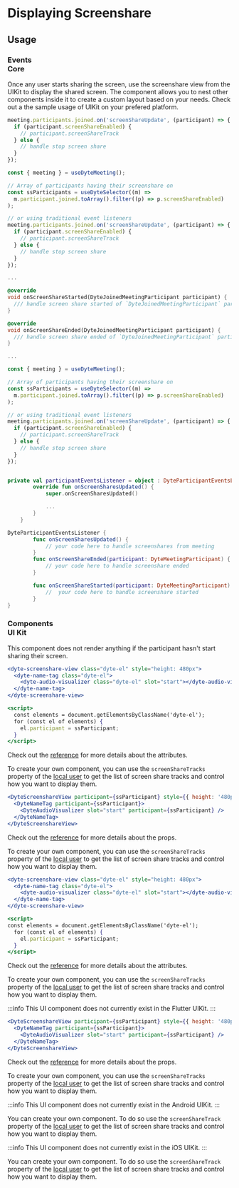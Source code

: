 # Displaying Screenshare

## Usage

### Events <div class="header-tag tag-core">Core</div>

Once any user starts sharing the screen, use the screenshare view from the UIKit to display the shared screen. The component allows you to nest other components inside it to create a custom layout based on your needs. Check out a the sample usage of UIKit on your prefered platform.

<Tabs groupId="framework" defaultValue="react">
<TabItem value="js" label="Javascript">

```jsx
meeting.participants.joined.on('screenShareUpdate', (participant) => {
  if (participant.screenShareEnabled) {
    // participant.screenShareTrack
  } else {
    // handle stop screen share
  }
});
```

</TabItem>
<TabItem value="react" label="React">

```jsx
const { meeting } = useDyteMeeting();

// Array of participants having their screenshare on
const ssParticipants = useDyteSelector((m) =>
  m.participant.joined.toArray().filter((p) => p.screenShareEnabled)
);

// or using traditional event listeners
meeting.participants.joined.on('screenShareUpdate', (participant) => {
  if (participant.screenShareEnabled) {
    // participant.screenShareTrack
  } else {
    // handle stop screen share
  }
});
```

</TabItem>
<TabItem value="flutter" label="Flutter">

```dart
...

@override
void onScreenShareStarted(DyteJoinedMeetingParticipant participant) {
  /// handle screen share started of `DyteJoinedMeetingParticipant` participant
}

@override
void onScreenShareEnded(DyteJoinedMeetingParticipant participant) {
  /// handle screen share ended of `DyteJoinedMeetingParticipant` participant
}

...
```

</TabItem>
<TabItem value="react-native" label="React Native">

```jsx
const { meeting } = useDyteMeeting();

// Array of participants having their screenshare on
const ssParticipants = useDyteSelector((m) =>
  m.participant.joined.toArray().filter((p) => p.screenShareEnabled)
);

// or using traditional event listeners
meeting.participants.joined.on('screenShareUpdate', (participant) => {
  if (participant.screenShareEnabled) {
    // participant.screenShareTrack
  } else {
    // handle stop screen share
  }
});
```

</TabItem>
<TabItem value="android" label="Android (Kotlin)">

```kotlin

private val participantEventsListener = object : DyteParticipantEventsListener {
        override fun onScreenSharesUpdated() {
            super.onScreenSharesUpdated()

            ...
        }
    }

```

</TabItem>
<TabItem value="ios" label="iOS (Swift)">

```swift
DyteParticipantEventsListener {
        func onScreenSharesUpdated() {
            // your code here to handle screenshares from meeting
        }
        func onScreenShareEnded(participant: DyteMeetingParticipant) {
            // your code here to handle screenshare ended
        }

        func onScreenShareStarted(participant: DyteMeetingParticipant) {
            //  your code here to handle screenshare started
        }
}
```

</TabItem>
</Tabs>

### Components <div class="header-tag tag-ui">UI Kit</div>

This component does not render anything if the participant hasn't start sharing their screen.

<Tabs groupId="framework">
<TabItem value="web-components" label="Web Components">

```jsx
<dyte-screenshare-view class="dyte-el" style="height: 480px">
  <dyte-name-tag class="dyte-el">
    <dyte-audio-visualizer class="dyte-el" slot="start"></dyte-audio-visualizer>
  </dyte-name-tag>
</dyte-screenshare-view>

<script>
  const elements = document.getElementsByClassName('dyte-el');
  for (const el of elements) {
    el.participant = ssParticipant;
  }
</script>
```

Check out the [reference](/ui-kit/components/dyte-screenshare-view) for more details about the attributes.

To create your own component, you can use the `screenShareTracks` property of the [local user](/web-core/local-user/introduction) to get the list of screen share tracks and control how you want to display them.

</TabItem>
<TabItem value="react" label="React">

```jsx
<DyteScreenshareView participant={ssParticipant} style={{ height: '480px' }}>
  <DyteNameTag participant={ssParticipant}>
    <DyteAudioVisualizer slot="start" participant={ssParticipant} />
  </DyteNameTag>
</DyteScreenshareView>
```

Check out the [reference](/react-ui-kit/components/dyte-screenshare-view) for more details about the props.

To create your own component, you can use the `screenShareTracks` property of the [local user](/react-web-core/local-user/introduction) to get the list of screen share tracks and control how you want to display them.

</TabItem>
<TabItem value="angular" label="Angular">

```jsx
<dyte-screenshare-view class="dyte-el" style="height: 480px">
  <dyte-name-tag class="dyte-el">
    <dyte-audio-visualizer class="dyte-el" slot="start"></dyte-audio-visualizer>
  </dyte-name-tag>
</dyte-screenshare-view>

<script>
const elements = document.getElementsByClassName('dyte-el');
  for (const el of elements) {
    el.participant = ssParticipant;
  }
</script>
```

Check out the [reference](/angular-ui-kit/components/dyte-screenshare-view) for more details about the attributes.

To create your own component, you can use the `screenShareTracks` property of the [local user](/web-core/local-user/introduction) to get the list of screen share tracks and control how you want to display them.

</TabItem>
<TabItem value="flutter" label="Flutter">

:::info
This UI component does not currently exist in the Flutter UIKit.
:::

</TabItem>
<TabItem value="react-native" label="React Native">

```jsx
<DyteScreenshareView participant={ssParticipant} style={{ height: '480px' }}>
  <DyteNameTag participant={ssParticipant}>
    <DyteAudioVisualizer slot="start" participant={ssParticipant} />
  </DyteNameTag>
</DyteScreenshareView>
```

Check out the [reference](/react-native/components/dyte-screenshare-view) for more details about the props.

To create your own component, you can use the `screenShareTracks` property of the [local user](/rn-core/local-user/introduction) to get the list of screen share tracks and control how you want to display them.

</TabItem>
<TabItem value="android" label="Android (Kotlin)">

:::info
This UI component does not currently exist in the Android UIKit.
:::

You can create your own component. To do so use the `screenShareTrack` property of the [local user](/android-core/local-user/introduction) to get the list of screen share tracks and control how you want to display them.

</TabItem>
<TabItem value="ios" label="iOS (Swift)">

:::info
This UI component does not currently exist in the iOS UIKit.
:::

You can create your own component. To do so use the `screenShareTrack` property of the [local user](/ios-core/local-user/introduction) to get the list of screen share tracks and control how you want to display them.

</TabItem>
</Tabs>
